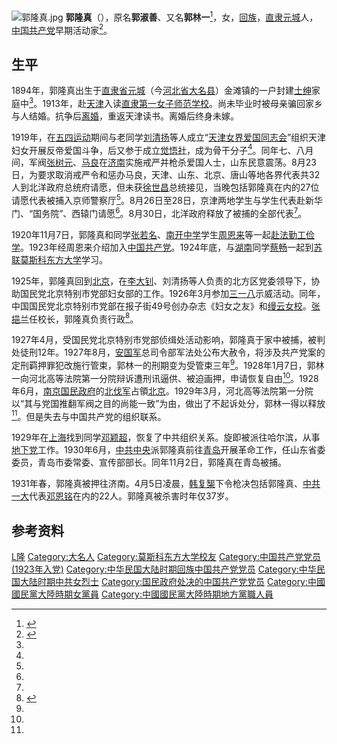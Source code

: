 [[File:郭隆真.jpg|thumb]]
'''郭隆真'''（{{bd|1894年||1931年|4月5日|catIdx=G郭}}），原名'''郭淑善'''、又名'''郭林一'''<ref name=":0">{{Cite journal|title=巾帼英烈郭隆真|author=王海燕|url=https://kns.cnki.net/kcms/detail/detail.aspx?FileName=BJDA202104018&DbName=CJFQ2021|journal=北京档案}}</ref>，女，[[回族|回族]]，[[直隶省|直隶]][[元城|元城]]人，[[中国共产党|中国共产党]]早期活动家<ref>{{Cite book|title=民国人物大辞典|author=徐友春主编; 蔡鸿源, 周兴培副主编|publisher=河北人民出版社|year=1991|isbn=|location=石家庄|pages=}}</ref>。

== 生平 ==
1894年，郭隆真出生于[[直隶省|直隶省]][[元城|元城]]（今[[河北省|河北省]][[大名县|大名县]]）金滩镇的一户封建[[紳士階級|士绅]]家庭中<ref name=":0" />。1913年，赴[[天津|天津]]入读[[直隶第一女子师范学校|直隶第一女子师范学校]]。尚未毕业时被母亲骗回家乡与人结婚。抗争后[[离婚|离婚]]，重返天津读书。离婚后终身未嫁。

1919年，在[[五四运动|五四运动]]期间与老同学[[刘清扬|刘清扬]]等人成立“[[天津女界爱国同志会|天津女界爱国同志会]]”组织天津妇女开展反帝爱国斗争，后又参于成立[[觉悟社|觉悟社]]，成为骨干分子<ref name=":0" />。同年七、八月间，军阀[[張樹元|张树元]]、[[馬良_(民國)|马良]]在[[济南市|济南]]实施戒严并枪杀爱国人士，山东民意震荡。8月23日，为要求取消戒严令和惩办马良，天津、山东、北京、唐山等地各界代表共32人到北洋政府总统府请愿，但未获[[徐世昌|徐世昌]]总统接见，当晚包括郭隆真在内的27位请愿代表被捕入京师警察厅<ref name=":0" />。8月26日至28日，京津两地学生与学生代表赴新华门、“国务院”、西辕门请愿<ref name=":0" />。8月30日，北洋政府释放了被捕的全部代表<ref name=":0" />。

1920年11月7日，郭隆真和同学[[张若名|张若名]]、[[南开中学|南开中学]]学生[[周恩来|周恩来]]等一起[[留法勤工儉學|赴法勤工俭学]]。1923年经周恩来介绍加入[[中国共产党|中国共产党]]。1924年底，与[[湖南|湖南]]同学[[蔡畅|蔡畅]]一起到[[苏联|苏联]][[莫斯科东方大学|莫斯科东方大学]]学习。

1925年，郭隆真回到[[北京|北京]]，在[[李大钊|李大钊]]、刘清扬等人负责的北方区党委领导下，协助国民党北京特别市党部妇女部的工作。1926年3月参加[[三一八惨案|三一八]]示威活动。同年，中国国民党北京特别市党部在报子街49号创办杂志《妇女之友》和[[缦云女校|缦云女校]]。[[张挹兰|张挹兰]]任校长，郭隆真负责行政<ref>{{Cite journal|last = |first = |author =冯晓蔚|coauthors = |date =2013|year = |month = |title =与李大钊一起慷慨赴死的女英烈张挹兰|journal =党史纵横|volume = |issue =2013年第3期|pages =32—34|publisher =中共辽宁省委党史研究室、中共辽宁省委组织部、中共辽宁省委老干部局|location =辽宁省沈阳市|issn =1003-8361|pmid = |doi = |bibcode = |oclc =|id = 
|url =http://qikan.cqvip.com/Qikan/Article/Detail?id=45192954|language =Zh-hans }}</ref>{{Rp|33}}。

1927年4月，受国民党北京特别市党部侦缉处活动影响，郭隆真于家中被捕，被判处徒刑12年。1927年8月，[[安国军政府|安国军]]总司令部军法处公布大赦令，将涉及共产党案的定刑羁押罪犯改施行管束，郭林一的刑期变为受管束三年<ref name=":0" />。1928年1月7日，郭林一向河北高等法院第一分院辩诉遭刑讯逼供、被迫画押，申请恢复自由<ref name=":0" />。1928年6月，[[國民政府|南京国民政府]]的[[國民革命軍北伐|北伐军]]占領[[北京|北京]]。1929年3月，河北高等法院第一分院以“其与党国推翻军阀之目的尚能一致”为由，做出了不起诉处分，郭林一得以释放<ref name=":0" />。但是失去与中国共产党的组织联系。

1929年在[[上海|上海]]找到同学[[邓颖超|邓颖超]]，恢复了中共组织关系。旋即被派往哈尔滨，从事[[地下党|地下党]]工作。1930年6月，[[中国共产党中央委员会|中共中央]]派郭隆真前往[[青岛市|青岛]]开展革命工作，任山东省委委员，青岛市委常委、宣传部部长。同年11月2日，郭隆真在青岛被捕。

1931年春，郭隆真被押往济南。4月5日凌晨，[[韩复榘|韩复榘]]下令枪决包括郭隆真、[[中国共产党第一次全国代表大会|中共一大]]代表[[邓恩铭|邓恩铭]]在内的22人。郭隆真被杀害时年仅37岁。

== 参考资料 ==
{{reflist}}

{{Authority control}}
{{DEFAULTSORT:Guo郭}}
[[Category:郭姓|L隆]]
[[Category:大名人|Category:大名人]]
[[Category:莫斯科东方大学校友|Category:莫斯科东方大学校友]]
[[Category:中国共产党党员_(1923年入党)|Category:中国共产党党员 (1923年入党)]]
[[Category:中华民国大陆时期回族中国共产党党员|Category:中华民国大陆时期回族中国共产党党员]]
[[Category:中华民国大陆时期中共女烈士|Category:中华民国大陆时期中共女烈士]]
[[Category:国民政府处决的中国共产党党员|Category:国民政府处决的中国共产党党员]]
[[Category:中國國民黨大陸時期女黨員|Category:中國國民黨大陸時期女黨員]]
[[Category:中國國民黨大陸時期地方黨職人員|Category:中國國民黨大陸時期地方黨職人員]]